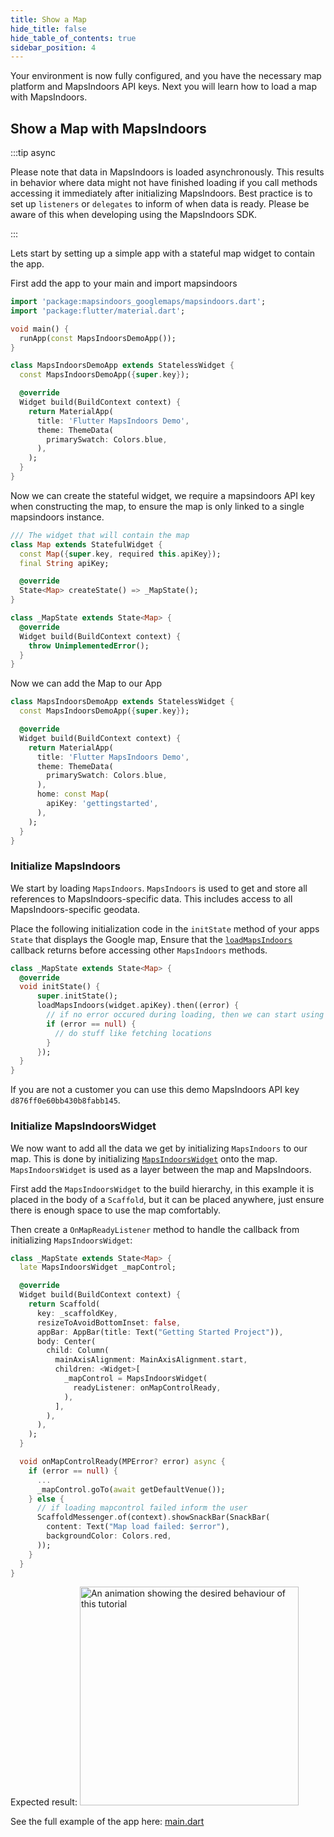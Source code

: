```yaml
---
title: Show a Map
hide_title: false
hide_table_of_contents: true
sidebar_position: 4
---
```



Your environment is now fully configured, and you have the necessary map platform and MapsIndoors API keys. Next you will learn how to load a map with MapsIndoors.

## Show a Map with MapsIndoors

:::tip async

Please note that data in MapsIndoors is loaded asynchronously. This results in behavior where data might not have finished loading if you call methods accessing it immediately after initializing MapsIndoors. Best practice is to set up `listeners` or `delegates` to inform of when data is ready. Please be aware of this when developing using the MapsIndoors SDK.

:::


Lets start by setting up a simple app with a stateful map widget to contain the app. 

First add the app to your main and import mapsindoors

```dart
import 'package:mapsindoors_googlemaps/mapsindoors.dart';
import 'package:flutter/material.dart';

void main() {
  runApp(const MapsIndoorsDemoApp());
}

class MapsIndoorsDemoApp extends StatelessWidget {
  const MapsIndoorsDemoApp({super.key});

  @override
  Widget build(BuildContext context) {
    return MaterialApp(
      title: 'Flutter MapsIndoors Demo',
      theme: ThemeData(
        primarySwatch: Colors.blue,
      ),
    );
  }
}
```

Now we can create the stateful widget, we require a mapsindoors API key when constructing the map, to ensure the map is only linked to a single mapsindoors instance.

```dart
/// The widget that will contain the map
class Map extends StatefulWidget {
  const Map({super.key, required this.apiKey});
  final String apiKey;

  @override
  State<Map> createState() => _MapState();
}

class _MapState extends State<Map> {
  @override
  Widget build(BuildContext context) {
    throw UnimplementedError();
  }
}
```

Now we can add the Map to our App

```dart
class MapsIndoorsDemoApp extends StatelessWidget {
  const MapsIndoorsDemoApp({super.key});

  @override
  Widget build(BuildContext context) {
    return MaterialApp(
      title: 'Flutter MapsIndoors Demo',
      theme: ThemeData(
        primarySwatch: Colors.blue,
      ),
      home: const Map(
        apiKey: 'gettingstarted',
      ), 
    );
  }
}
```

### Initialize MapsIndoors

We start by loading `MapsIndoors`. `MapsIndoors` is used to get and store all references to MapsIndoors-specific data. This includes access to all MapsIndoors-specific geodata.

Place the following initialization code in the `initState` method of your apps `State` that displays the Google map, Ensure that the [`loadMapsIndoors`](https://pub.dev/documentation/mapsindoors_googlemaps/latest/mapsindoors/loadMapsIndoors.html) callback returns before accessing other `MapsIndoors` methods.

```dart
class _MapState extends State<Map> {
  @override
  void initState() {
      super.initState();
      loadMapsIndoors(widget.apiKey).then((error) {
        // if no error occured during loading, then we can start using the SDK
        if (error == null) {
          // do stuff like fetching locations
        }
      });
  }
}
```

If you are not a customer you can use this demo MapsIndoors API key `d876ff0e60bb430b8fabb145`.

### Initialize MapsIndoorsWidget

We now want to add all the data we get by initializing `MapsIndoors` to our map. This is done by initializing [`MapsIndoorsWidget`](https://pub.dev/documentation/mapsindoors_googlemaps/latest/mapsindoors/MapsIndoorsWidget-class.html) onto the map. `MapsIndoorsWidget` is used as a layer between the map and MapsIndoors.

First add the `MapsIndoorsWidget` to the build hierarchy, in this example it is placed in the body of a `Scaffold`, but it can be placed anywhere, just ensure there is enough space to use the map comfortably.

Then create a `OnMapReadyListener` method to handle the callback from initializing `MapsIndoorsWidget`:


```dart
class _MapState extends State<Map> {
  late MapsIndoorsWidget _mapControl;

  @override
  Widget build(BuildContext context) {
    return Scaffold(
      key: _scaffoldKey,
      resizeToAvoidBottomInset: false,
      appBar: AppBar(title: Text("Getting Started Project")),
      body: Center(
        child: Column(
          mainAxisAlignment: MainAxisAlignment.start,
          children: <Widget>[
            _mapControl = MapsIndoorsWidget(
              readyListener: onMapControlReady,
            ),
          ],
        ),
      ),
    );
  }

  void onMapControlReady(MPError? error) async {
    if (error == null) {
      ...
      _mapControl.goTo(await getDefaultVenue());
    } else {
      // if loading mapcontrol failed inform the user
      ScaffoldMessenger.of(context).showSnackBar(SnackBar(
        content: Text("Map load failed: $error"),
        backgroundColor: Colors.red,
      ));
    }
  }
}
```

Expected result:
<img src="/img/getting-started/flutter_map.gif" alt="An animation showing the desired behaviour of this tutorial" width="350"/>

See the full example of the app here: [main.dart](https://github.com/MapsPeople/getting_started_flutter/blob/main/lib/main.dart)
